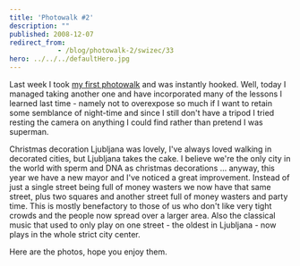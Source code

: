 ```yaml
---
title: 'Photowalk #2'
description: ""
published: 2008-12-07
redirect_from: 
            - /blog/photowalk-2/swizec/33
hero: ../../../defaultHero.jpg
---
```

Last week I took [my first photowalk](http://swizec.com/blog/my-first-weekly-photowalk/2/395) and was instantly hooked. Well, today I managed taking another one and have incorporated many of the lessons I learned last time - namely not to overexpose so much if I want to retain some semblance of night-time and since I still don&#x27;t have a tripod I tried resting the camera on anything I could find rather than pretend I was superman.

Christmas decoration Ljubljana was lovely, I&#x27;ve always loved walking in decorated cities, but Ljubljana takes the cake. I believe we&#x27;re the only city in the world with sperm and DNA as christmas decorations ... anyway, this year we have a new mayor and I&#x27;ve noticed a great improvement. Instead of just a single street being full of money wasters we now have that same street, plus two squares and another street full of money wasters and party time. This is mostly benefactory to those of us who don&#x27;t like very tight crowds and the people now spread over a larger area. Also the classical music that used to only play on one street - the oldest in Ljubljana - now plays in the whole strict city center.

Here are the photos, hope you enjoy them.